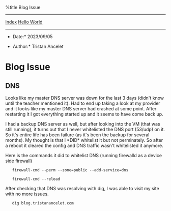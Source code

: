 %title Blog Issue


---------------------------
[[index.wiki|Index]] [[/home/tristan/Blog/blog/hello-world.wiki|Hello World]]
---------------------------

*Date:* 2023/09/05

*Author:* Tristan Ancelet

= Blog Issue =
== DNS ==
Looks like my master DNS server was down for the last 3 days (didn't know until the teacher mentioned it). Had to end up taking a look at my provider and it looks like my master DNS server had crashed at some point. After restarting it I got everything started up and it seems to have come back up. 

I had a backup DNS server as well, but after looking into the VM (that was still running), it turns out that I never whitelisted the DNS port (53/udp) on it. So it's entire life has been failure (as it's been the backup for several months). My thought is that I *DID* whitelist it but not perminately. So after a reboot it cleared the config and DNS traffic wasn't whitelisted it anymore.

Here is the commands it did to whitelist DNS (running firewalld as a device side firewall)

    firewall-cmd --perm --zone=public --add-service=dns
    
    firewall-cmd --reload

After checking that DNS was resolving with dig, I was able to visit my site with no more issues.

    dig blog.tristanancelet.com


